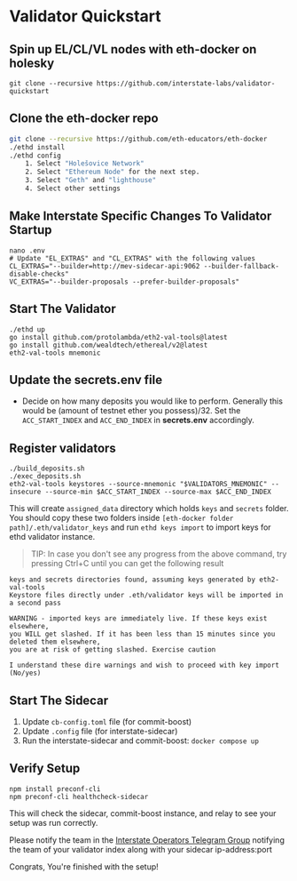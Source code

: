 # Validator Quickstart


## Spin up EL/CL/VL nodes with eth-docker on holesky

```
git clone --recursive https://github.com/interstate-labs/validator-quickstart
```

## Clone the eth-docker repo
```bash
git clone --recursive https://github.com/eth-educators/eth-docker
./ethd install
./ethd config
    1. Select "Holešovice Network"
    2. Select "Ethereum Node" for the next step.
    3. Select "Geth" and "lighthouse"
    4. Select other settings
```
## Make Interstate Specific Changes To Validator Startup

```
nano .env
# Update "EL_EXTRAS" and "CL_EXTRAS" with the following values
CL_EXTRAS="--builder=http://mev-sidecar-api:9062 --builder-fallback-disable-checks"
VC_EXTRAS="--builder-proposals --prefer-builder-proposals"
```
## Start The Validator
```
./ethd up
go install github.com/protolambda/eth2-val-tools@latest
go install github.com/wealdtech/ethereal/v2@latest
eth2-val-tools mnemonic
```

## Update the secrets.env file
  - Decide on how many deposits you would like to perform. Generally this would be (amount of testnet ether you possess)/32. Set the `ACC_START_INDEX` and `ACC_END_INDEX` in   **secrets.env** accordingly.

## Register validators
```
./build_deposits.sh
./exec_deposits.sh
eth2-val-tools keystores --source-mnemonic "$VALIDATORS_MNEMONIC" --insecure --source-min $ACC_START_INDEX --source-max $ACC_END_INDEX
```

This will create `assigned_data` directory which holds `keys` and `secrets` folder.
You should copy these two folders inside `[eth-docker folder path]/.eth/validator_keys` and run `ethd keys import` to import keys for ethd validator instance.

> TIP: In case you don't see any progress from the above command, try pressing Ctrl+C until you can get the following result
```
keys and secrets directories found, assuming keys generated by eth2-val-tools
Keystore files directly under .eth/validator keys will be imported in a second pass

WARNING - imported keys are immediately live. If these keys exist elsewhere,
you WILL get slashed. If it has been less than 15 minutes since you deleted them elsewhere,
you are at risk of getting slashed. Exercise caution

I understand these dire warnings and wish to proceed with key import (No/yes)
```

## Start The Sidecar 

1. Update `cb-config.toml` file (for commit-boost)
2. Update `.config` file (for interstate-sidecar)
3. Run the interstate-sidecar and commit-boost: ```docker compose up```


## Verify Setup 
```
npm install preconf-cli
npm preconf-cli healthcheck-sidecar
```
This will check the sidecar, commit-boost instance, and relay to see your setup was run correctly.

Please notify the team in the  [Interstate Operators Telegram Group](https://t.me/+-i4dP7U2BggxMzAx) notifying the team of your validator index along with your sidecar ip-address:port

Congrats, You're finished with the setup! 
